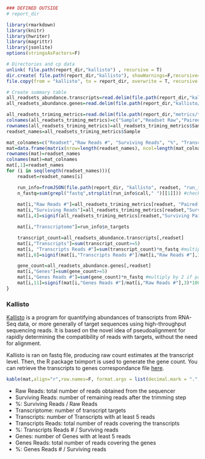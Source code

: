 ```r

### DEFINED OUTSIDE
# report_dir

library(rmarkdown)
library(knitr)
library(hwriter)
library(magrittr)
library(jsonlite)
options(stringsAsFactors=F)

# Directories and cp data
unlink( file.path(report_dir,"kallisto") , recursive = T)
dir.create( file.path(report_dir,"kallisto"), showWarnings=F,recursive=T)
file.copy(from = "kallisto", to = report_dir, overwrite = T, recursive = T)

# Create summary table
all_readsets_abundance.transcripts=read.delim(file.path(report_dir,"kallisto/All_readsets/all_readsets.abundance_transcripts.csv"), as.is=T)
all_readsets_abundance.genes=read.delim(file.path(report_dir,"kallisto/All_readsets/all_readsets.abundance_genes.csv"), as.is=T)

all_readsets_triming_metrics=read.delim(file.path(report_dir,"metrics/trimReadsetTable.tsv"), as.is=T)
colnames(all_readsets_triming_metrics)=c("Sample","Readset Raw","Paired Reads #","Surviving Paired Reads #","Surviving Paired Reads %")
rownames(all_readsets_triming_metrics)=all_readsets_triming_metrics$Sample
readset_names=all_readsets_triming_metrics$Sample

mat_colnames=c("Readset","Raw Reads #", "Surviving Reads", "%", "Transcriptome", "Transcripts", "Transcripts Reads #","%", "Genes", "Genes Reads #","%")
mat=data.frame(matrix(nrow=length(readset_names), ncol=length(mat_colnames)))
rownames(mat)=readset_names
colnames(mat)=mat_colnames
mat[,1]=readset_names
for (i in seq(length(readset_names))){
    readset=readset_names[i]

    run_info=fromJSON(file.path(report_dir, "kallisto", readset, "run_info.json"))
    n_fastq=sum(grepl("fastq",strsplit(run_info$call," ")[[1]])) #check if paired or single
    
    mat[i,"Raw Reads #"]=all_readsets_triming_metrics[readset, "Paired Reads #"]*n_fastq #multiply by 2 if paired
    mat[i,"Surviving Reads"]=all_readsets_triming_metrics[readset,"Surviving Paired Reads #"]*n_fastq #multiply by 2 if paired
    mat[i,4]=signif(all_readsets_triming_metrics[readset,"Surviving Paired Reads %"],3)

    mat[i,"Transcriptome"]=run_info$n_targets

    transcript_count=all_readsets_abundance.transcripts[,readset]
    mat[i,"Transcripts"]=sum(transcript_count>=5)
    mat[i, "Transcripts Reads #"]=sum(transcript_count)*n_fastq #multiply by 2 if paired
    mat[i,8]=signif(mat[i,"Transcripts Reads #"]/mat[i,"Raw Reads #"],3)*100

    gene_count=all_readsets_abundance.genes[,readset]
    mat[i,"Genes"]=sum(gene_count>=5)
    mat[i,"Genes Reads #"]=sum(gene_count)*n_fastq #multiply by 2 if paired
    mat[i,11]=signif(mat[i,"Genes Reads #"]/mat[i,"Raw Reads #"],3)*100
}

```

### Kallisto

[Kallisto](https://pachterlab.github.io/kallisto/about) is a program for quantifying abundances of transcripts from RNA-Seq data, or more generally of target sequences using high-throughput sequencing reads. It is based on the novel idea of pseudoalignment for rapidly determining the compatibility of reads with targets, without the need for alignment.

Kallisto is ran on fastq file, producing raw count estimates at the transcript level. Then, the R package tximport is used to generate the gene count. You can retrieve the transcripts to genes correspondance file [here](Mus_musculus.GRCm38.Ensembl83.tx2gene).


```r
kable(mat,align="r",row.names=F, format.args = list(decimal.mark = ".", big.mark = ","))

```


* Raw Reads: total number of reads obtained from the sequencer
* Surviving Reads: number of remaining reads after the trimming step
* %: Surviving Reads / Raw Reads
* Transcriptome: number of transcript targets
* Transcripts: number of Transcripts with at least 5 reads
* Transcripts Reads: total number of reads covering the transcripts
* %: Transcripts Reads # / Surviving reads
* Genes: number of Genes with at least 5 reads
* Genes Reads: total number of reads covering the genes
* %: Genes Reads # / Surviving reads

